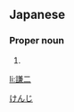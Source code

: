 ==Japanese==
{{ja-kanjitab|謙|二}}

===Proper noun===
{{ja-pos|proper|けんじ}}

# {{given name|male|lang=ja}}

[[Category:Japanese male given names|けんじ]]

[[li:謙二]]